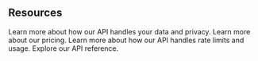## Resources

<CardGroup cols={2}>
  <Card title="Our Privacy Commitment" href="/welcome/privacy" icon="shield-halved">
    Learn more about how our API handles your data and privacy.
  </Card>

  <Card title="Pricing" href="/welcome/pricing" icon="dollar-sign">
    Learn more about our pricing.
  </Card>

  <Card title="Rate Limits & Usage" href="/api-reference/rate-limiting" icon="stopwatch">
    Learn more about how our API handles rate limits and usage.
  </Card>

  <Card title="API Reference" href="/api-reference" icon="rectangle-code">
    Explore our API reference.
  </Card>
</CardGroup>